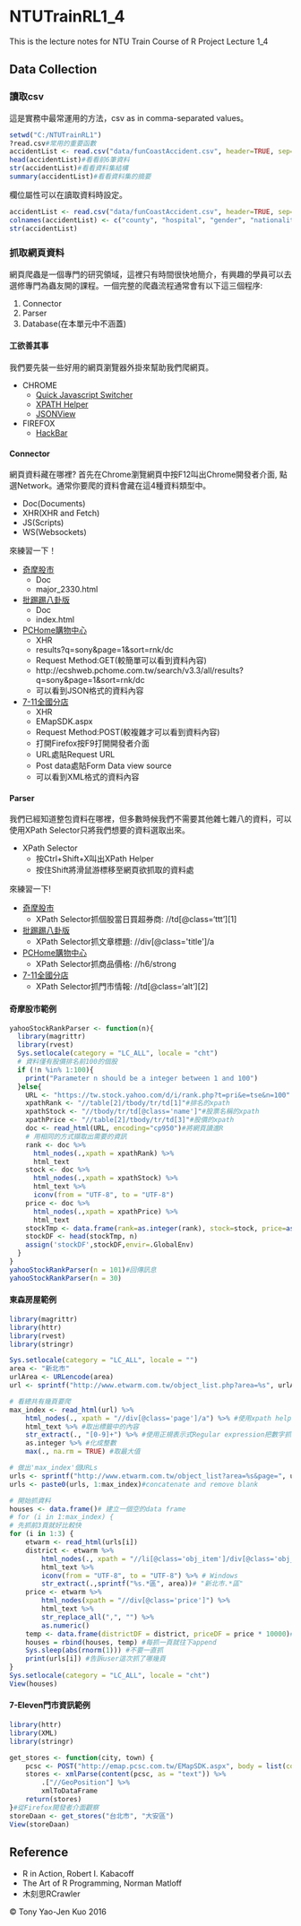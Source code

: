 # NTUTrainRL1_4
This is the lecture notes for NTU Train Course of R Project Lecture 1_4

## Data Collection

### 讀取csv

這是實務中最常運用的方法，csv as in comma-separated values。

```r
setwd("C:/NTUTrainRL1")
?read.csv#常用的重要函數
accidentList <- read.csv("data/funCoastAccident.csv", header=TRUE, sep=",")
head(accidentList)#看看前6筆資料
str(accidentList)#看看資料集結構
summary(accidentList)#看看資料集的摘要
```

欄位屬性可以在讀取資料時設定。

```r
accidentList <- read.csv("data/funCoastAccident.csv", header=TRUE, sep=",", row.names="編號", colClasses=c("character", "character", "character", "character", "character", "integer", "factor", "factor"))
colnames(accidentList) <- c("county", "hospital", "gender", "nationality", "age", "woundType1", "woundType2")
str(accidentList)
```

### 抓取網頁資料

網頁爬蟲是一個專門的研究領域，這裡只有時間很快地簡介，有興趣的學員可以去選修專門為蟲友開的課程。一個完整的爬蟲流程通常會有以下這三個程序:

1. Connector
2. Parser
3. Database(在本單元中不涵蓋)

#### 工欲善其事

我們要先裝一些好用的網頁瀏覽器外掛來幫助我們爬網頁。

* CHROME
  * [Quick Javascript Switcher](https://chrome.google.com/webstore/detail/quick-javascript-switcher/geddoclleiomckbhadiaipdggiiccfje)
  * [XPATH Helper](https://chrome.google.com/webstore/detail/xpath-helper/hgimnogjllphhhkhlmebbmlgjoejdpjl?hl=zh-TW)
  * [JSONView](https://chrome.google.com/webstore/detail/jsonview/chklaanhfefbnpoihckbnefhakgolnmc?hl=zh-TW)

* FIREFOX
  * [HackBar](https://addons.mozilla.org/zh-tw/firefox/addon/hackbar/)

#### Connector

網頁資料藏在哪裡? 首先在Chrome瀏覽網頁中按F12叫出Chrome開發者介面, 點選Network。通常你要爬的資料會藏在這4種資料類型中。

* Doc(Documents)
* XHR(XHR and Fetch)
* JS(Scripts)
* WS(Websockets)

來練習一下！

* [奇摩股市](https://tw.stock.yahoo.com/d/s/major_2330.html)
  * Doc
  * major_2330.html
* [批踢踢八卦版](https://www.ptt.cc/ask/over18?from=%2Fbbs%2FGossiping%2Findex.html)
  * Doc
  * index.html
* [PCHome購物中心](http://ecshweb.pchome.com.tw/search/v3.3/?q=sony&scope=all)
  * XHR
  * results?q=sony&page=1&sort=rnk/dc
  * Request Method:GET(較簡單可以看到資料內容)
  * http://ecshweb.pchome.com.tw/search/v3.3/all/results?q=sony&page=1&sort=rnk/dc
  * 可以看到JSON格式的資料內容
* [7-11全國分店](http://emap.pcsc.com.tw/emap.aspx)
  * XHR
  * EMapSDK.aspx
  * Request Method:POST(較複雜才可以看到資料內容)
  * 打開Firefox按F9打開開發者介面
  * URL處貼Request URL
  * Post data處貼Form Data view source
  * 可以看到XML格式的資料內容

#### Parser

我們已經知道整包資料在哪裡，但多數時候我們不需要其他雜七雜八的資料，可以使用XPath Selector只將我們想要的資料選取出來。

* XPath Selector
  * 按Ctrl+Shift+X叫出XPath Helper
  * 按住Shift將滑鼠游標移至網頁欲抓取的資料處

來練習一下!

* [奇摩股市](https://tw.stock.yahoo.com/d/s/major_2330.html)
  * XPath Selector抓個股當日買超券商: //td[@class='ttt'][1]
    
* [批踢踢八卦版](https://www.ptt.cc/ask/over18?from=%2Fbbs%2FGossiping%2Findex.html)
  * XPath Selector抓文章標題: //div[@class='title']/a
    
* [PCHome購物中心](http://ecshweb.pchome.com.tw/search/v3.3/?q=sony&scope=all)
  * XPath Selector抓商品價格: //h6/strong
    
* [7-11全國分店](http://emap.pcsc.com.tw/emap.aspx)
  * XPath Selector抓門市情報: //td[@class='alt'][2]
    
#### 奇摩股市範例

```r
yahooStockRankParser <- function(n){
  library(magrittr)
  library(rvest)
  Sys.setlocale(category = "LC_ALL", locale = "cht")
  # 資料僅有股價排名前100的個股
  if (!n %in% 1:100){
    print("Parameter n should be a integer between 1 and 100")
  }else{
    URL <- "https://tw.stock.yahoo.com/d/i/rank.php?t=pri&e=tse&n=100" #網頁
    xpathRank <- "//table[2]/tbody/tr/td[1]"#排名的xpath
    xpathStock <- "//tbody/tr/td[@class='name']"#股票名稱的xpath
    xpathPrice <- "//table[2]/tbody/tr/td[3]"#股價的xpath
    doc <- read_html(URL, encoding="cp950")#將網頁讀進R
    # 用相同的方式擷取出需要的資訊
    rank <- doc %>% 
      html_nodes(.,xpath = xpathRank) %>%
      html_text
    stock <- doc %>% 
      html_nodes(.,xpath = xpathStock) %>%
      html_text %>%
      iconv(from = "UTF-8", to = "UTF-8")
    price <- doc %>% 
      html_nodes(.,xpath = xpathPrice) %>%
      html_text
    stockTmp <- data.frame(rank=as.integer(rank), stock=stock, price=as.numeric(price))
    stockDF <- head(stockTmp, n)
    assign('stockDF',stockDF,envir=.GlobalEnv)
  }
}
yahooStockRankParser(n = 101)#回傳訊息
yahooStockRankParser(n = 30)
```

#### 東森房屋範例

```r
library(magrittr)
library(httr)
library(rvest)
library(stringr)

Sys.setlocale(category = "LC_ALL", locale = "")
area <- "新北市"
urlArea <- URLencode(area)
url <- sprintf("http://www.etwarm.com.tw/object_list.php?area=%s", urlArea)#把URLencode(area)代入%s

# 看總共有幾頁要爬
max_index <- read_html(url) %>% 
    html_nodes(., xpath = "//div[@class='page']/a") %>% #使用xpath helper
    html_text %>% #取出標籤中的內容
    str_extract(., "[0-9]+") %>% #使用正規表示式Regular expression把數字抓出來
    as.integer %>% #化成整數
    max(., na.rm = TRUE) #取最大值

# 做出'max_index'個URLs
urls <- sprintf("http://www.etwarm.com.tw/object_list?area=%s&page=", urlArea)
urls <- paste0(urls, 1:max_index)#concatenate and remove blank

# 開始抓資料
houses <- data.frame()# 建立一個空的data frame
# for (i in 1:max_index) {
# 先抓前3頁就好比較快
for (i in 1:3) {
    etwarm <- read_html(urls[i]) 
    district <- etwarm %>% 
        html_nodes(., xpath = "//li[@class='obj_item']/div[@class='obj_info']/h3/a") %>% 
        html_text %>%
        iconv(from = "UTF-8", to = "UTF-8") %>% # Windows  
        str_extract(.,sprintf("%s.*區", area))# "新北市.*區"
    price <- etwarm %>% 
        html_nodes(xpath = "//div[@class='price']") %>% 
        html_text %>% 
        str_replace_all(",", "") %>% 
        as.numeric()
    temp <- data.frame(districtDF = district, priceDF = price * 10000)#還原單位
    houses = rbind(houses, temp) #每抓一頁就往下append
    Sys.sleep(abs(rnorm(1))) #不要一直抓
    print(urls[i]) #告訴user這次抓了哪幾頁
}
Sys.setlocale(category = "LC_ALL", locale = "cht")
View(houses)
```

#### 7-Eleven門市資訊範例

```r
library(httr)
library(XML)
library(stringr)

get_stores <- function(city, town) {
    pcsc <- POST("http://emap.pcsc.com.tw/EMapSDK.aspx", body = list(commandid = "SearchStore", city = city, town = town))
    stores <- xmlParse(content(pcsc, as = "text")) %>% 
        .["//GeoPosition"] %>% 
        xmlToDataFrame
    return(stores)
}#從Firefox開發者介面觀察
storeDaan <- get_stores("台北市", "大安區")
View(storeDaan)
```

## Reference
* R in Action, Robert I. Kabacoff
* The Art of R Programming, Norman Matloff
* 木刻思RCrawler

&copy; Tony Yao-Jen Kuo 2016